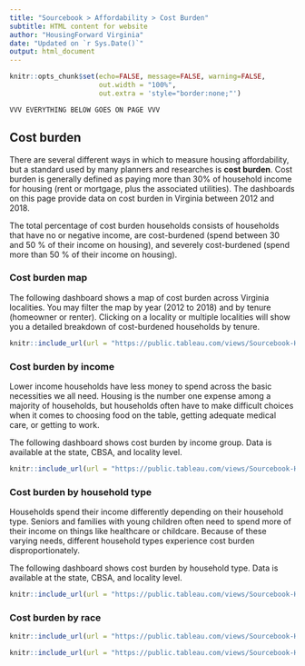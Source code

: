 ```yaml
---
title: "Sourcebook > Affordability > Cost Burden"
subtitle: HTML content for website
author: "HousingForward Virginia"
date: "Updated on `r Sys.Date()`"
output: html_document
---
```


```r
knitr::opts_chunk$set(echo=FALSE, message=FALSE, warning=FALSE,
                      out.width = "100%",
                      out.extra = 'style="border:none;"')
```

```
VVV EVERYTHING BELOW GOES ON PAGE VVV
```

## Cost burden

There are several different ways in which to measure housing affordability, but a
standard used by many planners and researches is **cost burden**. Cost burden is 
generally defined as paying more than 30% of household income for housing (rent or
mortgage, plus the associated utilities). The dashboards on this page provide data
on cost burden in Virginia between 2012 and 2018.

The total percentage of cost burden households consists of households that have no or negative income, are cost-burdened (spend between 30 and 50 % of their income on housing), and severely cost-burdened (spend
more than 50 % of their income on housing).


### Cost burden map

The following dashboard shows a map of cost burden across Virginia localities. You may filter
the map by year (2012 to 2018) and by tenure (homeowner or renter). Clicking on a 
locality or multiple localities will show you a detailed breakdown of cost-burdened
households by tenure.

```r
knitr::include_url(url = "https://public.tableau.com/views/Sourcebook-Housingcostburdenmap/cb_map_chart_db?:showVizHome=no&:embed=true", height = "500px")
```

### Cost burden by income

Lower income households have less money to spend across the basic necessities we all need. Housing is the
number one expense among a majority of households, but households often have to make difficult choices
when it comes to choosing food on the table, getting adequate medical care, or getting to work.

The following dashboard shows cost burden by income group. Data is available at the state, CBSA, and locality level.


```r
knitr::include_url(url = "https://public.tableau.com/views/Sourcebook-Housingcostburdenbyincome/Statewide?:showVizHome=no&:embed=true", height = "500px")
```


### Cost burden by household type

Households spend their income differently depending on their household type. Seniors and families
with young children often need to spend more of their income on things like healthcare or childcare.
Because of these varying needs, different household types experience cost burden disproportionately.

The following dashboard shows cost burden by household type. Data is available at the state, CBSA, and locality level.


```r
knitr::include_url(url = "https://public.tableau.com/views/Sourcebook-Housingcostburdenbyhouseholdtype/Statewide-HH?:showVizHome=no&:embed=true", height = "500px")
```



### Cost burden by race



```r
knitr::include_url(url = "https://public.tableau.com/views/Sourcebook-Housingcostburdenmapbyraceandethnicity/cb_race_map_db?:showVizHome=no&:embed=true", height = "500px")
```




```r
knitr::include_url(url = "https://public.tableau.com/views/Sourcebook-Housingcostburdenbyraceandethnicity/Statewide-Race?:showVizHome=no&:embed=true", height = "500px")
```
